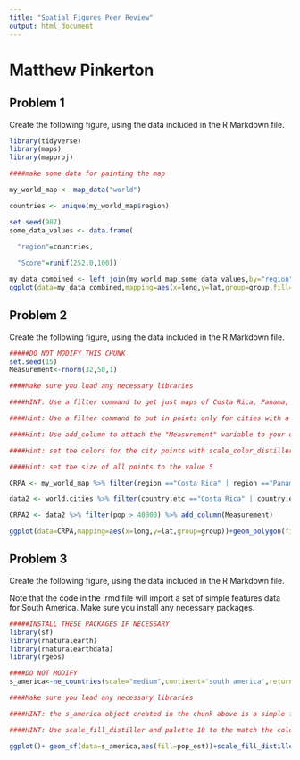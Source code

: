 ---
title: "Spatial Figures Peer Review"
output: html_document
---
# Matthew Pinkerton

## Problem 1

Create the following figure, using the data included in the R Markdown file.

```{r problem_1_data,include=FALSE}

library(tidyverse)
library(maps)
library(mapproj)

####make some data for painting the map

my_world_map <- map_data("world")

countries <- unique(my_world_map$region)

set.seed(987)
some_data_values <- data.frame(

  "region"=countries,
  
  "Score"=runif(252,0,100))

```

```{r problem_1,echo=FALSE,message=FALSE}

my_data_combined <- left_join(my_world_map,some_data_values,by="region")
ggplot(data=my_data_combined,mapping=aes(x=long,y=lat,group=group,fill=Score))+geom_polygon()+scale_fill_distiller(palette=5)

```

## Problem 2

Create the following figure, using the data included in the R Markdown file.


```{r problem_2_data,include=FALSE}

#####DO NOT MODIFY THIS CHUNK
set.seed(15)
Measurement<-rnorm(32,50,1)
```


```{r solution_p2,echo=FALSE,message=FALSE}

####Make sure you load any necessary libraries

####HINT: Use a filter command to get just maps of Costa Rica, Panama, and Nicaragua

####Hint: Use a filter command to put in points only for cities with a population of greater than 40,000. This should leave you with 32 cities.

####Hint: Use add_column to attach the "Measurement" variable to your data, and set that to the color aesthetic when you draw the points.

####Hint: set the colors for the city points with scale_color_distiller(palette=7)

####Hint: set the size of all points to the value 5

CRPA <- my_world_map %>% filter(region =="Costa Rica" | region =="Panama" | region =="Nicaragua")

data2 <- world.cities %>% filter(country.etc =="Costa Rica" | country.etc == "Panama" | country.etc == "Nicaragua")

CRPA2 <- data2 %>% filter(pop > 40000) %>% add_column(Measurement)

ggplot(data=CRPA,mapping=aes(x=long,y=lat,group=group))+geom_polygon(fill="white",color="black")+geom_point(data=CRPA2,aes(x=long,y=lat,group=NULL,color=Measurement,size=5))+scale_color_distiller(palette=7)+guides(size=FALSE)

```

## Problem 3

Create the following figure, using the data included in the R Markdown file.

Note that the code in the .rmd file will import a set of simple features data for South America. Make sure you install any necessary packages. 

```{r problem_3_data,include=FALSE}

#####INSTALL THESE PACKAGES IF NECESSARY
library(sf)
library(rnaturalearth)
library(rnaturalearthdata)
library(rgeos)

####DO NOT MODIFY
s_america<-ne_countries(scale="medium",continent='south america',returnclass="sf")

```

```{r problem3,echo=FALSE}

####Make sure you load any necessary libraries

####HINT: the s_america object created in the chunk above is a simple features object with many columns. Identify the correct column based on the solution figure and use it to color in the choropleth.

####HINT: Use scale_fill_distiller and palette 10 to the match the colors.

ggplot()+ geom_sf(data=s_america,aes(fill=pop_est))+scale_fill_distiller(palette=10)

```

